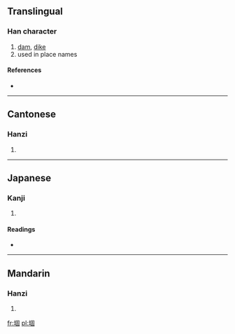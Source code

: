 ==Translingual==

===Han character===
{{Han char|rn=32|rad=土|as=08|sn=11|four=4610<sub>0</sub>|canj=土田十口 (GWJR)}}

# [[dam]], [[dike]]
# used in place names

====References====
* {{Han ref|kx=0232.100|dkj=05218|dj=0470.030|hdz=10453.060|uh=580C|ud=22540|bh=D4C7|bd=54471}}

----

==Cantonese==

===Hanzi===
{{yue-hanzi|jyut=|y=gu3}}

# {{defn|Cantonese|sort=土08}}

----

==Japanese==

===Kanji===
{{ja-kanji|grade=|rs=土08}}

# {{defn|Japanese|sort=土08}}

====Readings====
* {{ja-readings|on=[[こ]] (ko), [[く]] (ku)|kun=[[つつみ]] (tsutsumi), [[つか]] (tsuka)}}

----

==Mandarin==

===Hanzi===
{{cmn-hanzi|pin=[[gù]] ([[gu4]]), [[huī]] ([[hui1]])|wg=ku<sup>4</sup>, hui<sup>1</sup>}}

# {{defn|Mandarin|sort=土08}}

[[fr:堌]]
[[pl:堌]]